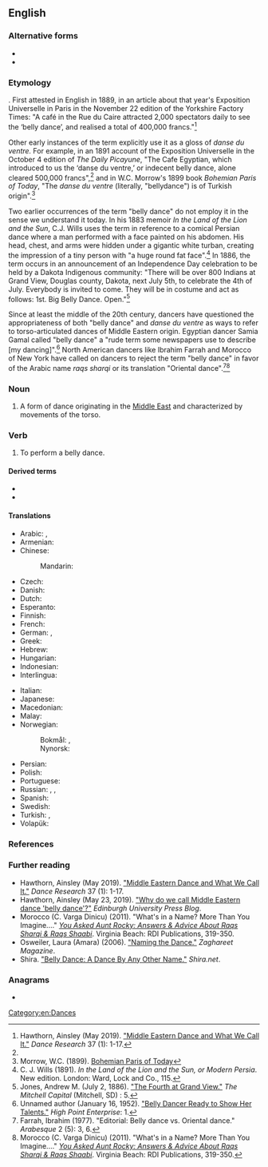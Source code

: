 {{also|bellydance|belly-dance}}
==English==
{{wikipedia|belly dance}}

===Alternative forms===
* {{l|en|bellydance}}
* {{l|en|belly-dance}}

===Etymology===
{{calque|en|fr|danse du ventre}}. First attested in English in 1889, in an article about that year's Exposition Universelle in Paris in the November 22 edition of the Yorkshire Factory Times: "A café in the Rue du Caire attracted 2,000 spectators daily to see the ‘belly dance’, and realised a total of 400,000 francs."<ref name=":0">Hawthorn, Ainsley (May 2019). [https://www.euppublishing.com/doi/full/10.3366/drs.2019.0250 "Middle Eastern Dance and What We Call It."] ''Dance Research'' 37 (1): 1-17.</ref>

Other early instances of the term explicitly use it as a gloss of ''danse du ventre.'' For example, in an 1891 account of the Exposition Universelle in the October 4 edition of ''The Daily Picayune'', "The Cafe Egyptian, which introduced to us the ‘danse du ventre,’ or indecent belly dance, alone cleared 500,000 francs",<ref name=":0" /> and in W.C. Morrow's 1899 book ''Bohemian Paris of Today'', "The ''danse du ventre'' (literally, "bellydance") is of Turkish origin".<ref>Morrow, W.C. (1899). [https://books.google.ca/books?id=iSr_CgAAQBAJ&q=belly+dance#v=snippet&q=belly%20dance&f=false Bohemian Paris of Today]</ref>

Two earlier occurrences of the term "belly dance" do not employ it in the sense we understand it today. In his 1883 memoir ''In the Land of the Lion and the Sun'', C.J. Wills uses the term in reference to a comical Persian dance where a man performed with a face painted on his abdomen. His head, chest, and arms were hidden under a gigantic white turban, creating the impression of a tiny person with "a huge round fat face".<ref>C. J. Wills (1891). ''In the Land of the Lion and the Sun, or Modern Persia''. New edition. London: Ward, Lock and Co., 115.</ref> In 1886, the term occurs in an announcement of an Independence Day celebration to be held by a Dakota Indigenous community: "There will be over 800 Indians at Grand View, Douglas county, Dakota, next July 5th, to celebrate the 4th of July. Everybody is invited to come. They will be in costume and act as follows: 1st. Big Belly Dance. Open."<ref>Jones, Andrew M. (July 2, 1886). [https://www.newspapers.com/newspage/465265167/ "The Fourth at Grand View."] ''The Mitchell Capital'' (Mitchell, SD) : 5.</ref>

Since at least the middle of the 20th century, dancers have questioned the appropriateness of both "belly dance" and ''danse du ventre'' as ways to refer to torso-articulated dances of Middle Eastern origin. Egyptian dancer Samia Gamal called "belly dance" a "rude term some newspapers use to describe [my dancing]".<ref>Unnamed author (January 16, 1952). [https://www.newspapers.com/newspage/12202747/ "Belly Dancer Ready to Show Her Talents."] ''High Point Enterprise'': 1.</ref> North American dancers like Ibrahim Farrah and Morocco of New York have called on dancers to reject the term "belly dance" in favor of the Arabic name ''raqs sharqi'' or its translation "Oriental dance".<ref>Farrah, Ibrahim (1977). "Editorial: Belly dance vs. Oriental dance." ''Arabesque'' 2 (5): 3, 6.</ref><ref>Morocco (C. Varga Dinicu) (2011). "What's in a Name? More Than You Imagine...." ''[https://books.google.ca/books/about/You_Asked_Aunt_Rocky_Answers_Advice_Abou.html?id=Vo6iAwAAQBAJ&redir_esc=y You Asked Aunt Rocky: Answers & Advice About Raqs Sharqi & Raqs Shaabi]''. Virginia Beach: RDI Publications, 319-350.</ref>

===Noun===
{{en-noun|~}}

# A form of dance originating in the [[Middle East]] and characterized by movements of the torso.

===Verb===
{{en-verb|~}}

# To perform a belly dance.

====Derived terms====
* {{l|en|belly dancer}}
* {{l|en|belly dancing}}

====Translations====
{{trans-top|form of dance}}
* Arabic: {{t|ar|رَقْص شَرْقِيّ|m}} {{qualifier|oriental dance}}, {{t|ar|رَقْص بَلَدِيّ|m}} {{qualifier|national dance}}
* Armenian: {{t+|hy|պորտապար}}
* Chinese:
*: Mandarin: {{t+|cmn|肚皮舞|tr=dùpíwǔ|sc=Hani}}
* Czech: {{t|cs|břišní tanec|m}}
* Danish: {{t|da|mavedans}}
* Dutch: {{t+|nl|buikdans}}
* Esperanto: {{t|eo|ventra danco}}
* Finnish: {{t+|fi|vatsatanssi}}
* French: {{t+|fr|danse du ventre|f}}
* German: {{t+|de|Bauchtanz|m}}, {{t|de|orientalischer Tanz|m}}
* Greek: {{t|el|χορός οριεντάλ|m}}
* Hebrew: {{t|he|מחול מזרחי}}
* Hungarian: {{t+|hu|hastánc}}
* Indonesian: {{t|id|tari perut}}
* Interlingua: {{t|ia|dansa de ventre}}
{{trans-mid}}
* Italian: {{t|it|danza del ventre|f}}
* Japanese: {{t|ja|ベリーダンス|tr=berīdansu}}
* Macedonian: {{t|mk|стомачен танц|m}}
* Malay: {{t|ms|tarian perut}}
* Norwegian:
*: Bokmål: {{t|nb|magedans|m}}, {{t|nb|mavedans|m}}
*: Nynorsk: {{t|nn|magedans|m}}
* Persian: {{t|fa|رقص عربی|tr=raqs 'arabi}} {{qualifier|Arabic dance}}
* Polish: {{t+|pl|taniec brzucha|m-in}}
* Portuguese: {{t+|pt|dança do ventre|f}}
* Russian: {{t+|ru|та́нец живота́|m}}, {{t|ru|беллидэ́нс|m}}, {{t+|ru|беллида́нс|m}}
* Spanish: {{t|es|danza del vientre|f}}
* Swedish: {{t|sv|magdans|c}}
* Turkish: {{t+|tr|göbek dansı}}, {{t+|tr|oryantal}}
* Volapük: {{t|vo|bälidadanüd}}
{{trans-bottom}}

===References===
<references />

===Further reading===
* Hawthorn, Ainsley (May 2019). [https://www.euppublishing.com/doi/full/10.3366/drs.2019.0250 "Middle Eastern Dance and What We Call It."] ''Dance Research'' 37 (1): 1-17. 
*Hawthorn, Ainsley (May 23, 2019). [https://euppublishingblog.com/2019/05/23/middle-eastern-dance-belly-dance/ "Why do we call Middle Eastern dance 'belly dance'?"] ''Edinburgh University Press Blog''.
*Morocco (C. Varga Dinicu) (2011). "What's in a Name? More Than You Imagine...." ''[https://books.google.ca/books/about/You_Asked_Aunt_Rocky_Answers_Advice_Abou.html?id=Vo6iAwAAQBAJ&redir_esc=y You Asked Aunt Rocky: Answers & Advice About Raqs Sharqi & Raqs Shaabi]''. Virginia Beach: RDI Publications, 319-350.
*Osweiler, Laura (Amara) (2006). [https://www.amaradances.com/amara_articles/2006_naming.html "Naming the Dance."] ''Zaghareet Magazine''.
*Shira. [http://www.shira.net/musings/dance-by-any-other-name.htm "Belly Dance: A Dance By Any Other Name."] ''Shira.net''.

===Anagrams===
* {{anagrams|en|a=abcdeellny|call-by-need}}

[[Category:en:Dances]]